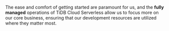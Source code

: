 The ease and comfort of getting started are paramount for us, and the **fully managed** operations of TiDB Cloud Serverless allow us to focus more on our core business, ensuring that our development resources are utilized where they matter most.